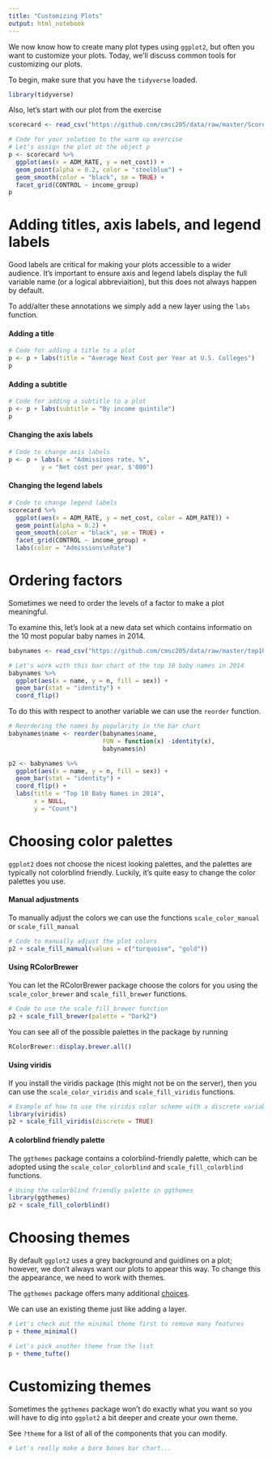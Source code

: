 ```yaml
---
title: "Customizing Plots"
output: html_notebook
---
```


We now know how to create many plot types using `ggplot2`, but often you want to customize your plots. Today, we'll discuss common tools for customizing our plots.

To begin, make sure that you have the `tidyverse` loaded.

```r
library(tidyverse)
```

Also, let's start with our plot from the exercise

```r
scorecard <- read_csv("https://github.com/cmsc205/data/raw/master/ScorecardSmallNarrow.csv")
```

```r
# Code for your solution to the warm up exercise
# Let's assign the plot ot the object p
p <- scorecard %>%
  ggplot(aes(x = ADM_RATE, y = net_cost)) +
  geom_point(alpha = 0.2, color = "steelblue") +
  geom_smooth(color = "black", se = TRUE) +
  facet_grid(CONTROL ~ income_group)
p
```


# Adding titles, axis labels, and legend labels


Good labels are critical for making your plots accessible to a wider audience. It's important to ensure axis and legend labels display the full variable name (or a logical abbreviaition), but this does not always happen by default. 

To add/alter these annotations we simply add a new layer using the `labs` function.


#### Adding a title

```r
# Code for adding a title to a plot
p <- p + labs(title = "Average Next Cost per Year at U.S. Colleges")
p
```

#### Adding a subtitle

```r
# Code for adding a subtitle to a plot
p <- p + labs(subtitle = "By income quintile")
p
```

#### Changing the axis labels

```r
# Code to change axis labels
p <- p + labs(x = "Admissions rate, %",
         y = "Net cost per year, $'000")
```


#### Changing the legend labels

```r
# Code to change legend labels
scorecard %>%
  ggplot(aes(x = ADM_RATE, y = net_cost, color = ADM_RATE)) +
  geom_point(alpha = 0.2) +
  geom_smooth(color = "black", se = TRUE) +
  facet_grid(CONTROL ~ income_group) + 
  labs(color = "Admissions\nRate")
```


# Ordering factors

Sometimes we need to order the levels of a factor to make a plot meaningful.

To examine this, let's look at a new data set which contains informatio on the 10 most popular baby names in 2014.

```r
babynames <- read_csv("https://github.com/cmsc205/data/raw/master/top10babynames2014.csv")
```

```r
# Let's work with this bar chart of the top 10 baby names in 2014
babynames %>%
  ggplot(aes(x = name, y = n, fill = sex)) +
  geom_bar(stat = "identity") +
  coord_flip()
```

To do this with respect to another variable we can use the `reorder` function. 

```r
# Reordering the names by popularity in the bar chart
babynames$name <- reorder(babynames$name, 
                          FUN = function(x) -identity(x), 
                          babynames$n)

p2 <- babynames %>%
  ggplot(aes(x = name, y = n, fill = sex)) +
  geom_bar(stat = "identity") + 
  coord_flip() +
  labs(title = "Top 10 Baby Names in 2014",
       x = NULL,
       y = "Count")

```



# Choosing color palettes

`ggplot2` does not choose the nicest looking palettes, and the palettes are typically not colorblind friendly. Luckily, it's quite easy to change the color palettes you use.

#### Manual adjustments

To manually adjust the colors we can use the functions `scale_color_manual` or `scale_fill_manual`

```r
# Code to manually adjust the plot colors
p2 + scale_fill_manual(values = c("turquoise", "gold"))
```


#### Using RColorBrewer

You can let the RColorBrewer package choose the colors for you using the `scale_color_brewer` and `scale_fill_brewer` functions. 

```r
# Code to use the scale_fill_brewer function
p2 + scale_fill_brewer(palette = "Dark2")
```


You can see all of the possible palettes in the package by running 

```r
RColorBrewer::display.brewer.all()
```


#### Using viridis

If you install the viridis package (this might not be on the server), then you can use the `scale_color_viridis` and `scale_fill_viridis` functions.

```r
# Example of how to use the viridis color scheme with a discrete variable
library(viridis)
p2 + scale_fill_viridis(discrete = TRUE)
```

#### A colorblind friendly palette

The `ggthemes` package contains a colorblind-friendly palette, which can be adopted using the `scale_color_colorblind` and `scale_fill_colorblind` functions.


```r
# Using the colorblind friendly palette in ggthemes
library(ggthemes)
p2 + scale_fill_colorblind()
```




# Choosing themes

By default `ggplot2` uses a grey background and guidlines on a plot; however, we don't always want our plots to appear this way. To change this the appearance, we need to work with themes.

The `ggthemes` package offers many additional [choices](https://github.com/jrnold/ggthemes). 

We can use an existing theme just like adding a layer.


```r
# Let's check out the minimal theme first to remove many features
p + theme_minimal()
```


```r
# Let's pick another theme from the list
p + theme_tufte()
```


# Customizing themes

Sometimes the `ggthemes` package won't do exactly what you want so you will have to dig into `ggplot2` a bit deeper and create your own theme.

See `?theme` for a list of all of the components that you can modify.


```r
# Let's really make a bare bones bar chart...
```

